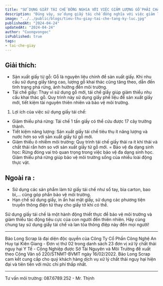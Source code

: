 ```yaml
---
title: "SỬ DỤNG GIẤY TÁI CHẾ ĐỒNG NGHĩA VỚI VIỆC GIẢM LƯỢNG GỖ PHẢI CHẶT HẠ ĐỂ SẢN XUẤT GIẤY"
description: "Đúng vậy, sử dụng giấy tái chế đồng nghĩa với việc giảm lượng gỗ phải chặt hạ."
image: "../../public/blogs/tieu-thu-giay-tai-che-tang-ky-luc.jpg"
publishedAt: "2024-04-24"
updatedAt: "2024-04-24"
author: "Cuongvongoc"
isPublished: true
tags:
- tai-che-giay
---
```



## Giải thích:

- Sản xuất giấy từ gỗ: Gỗ là nguyên liệu chính để sản xuất giấy. Khi nhu cầu sử dụng giấy tăng cao, lượng gỗ khai thác cũng tăng theo, dẫn đến tình trạng phá rừng, ảnh hưởng đến môi trường.
- Tái chế giấy: Thay vì sử dụng gỗ mới, tái chế giấy giúp giảm thiểu nhu cầu khai thác gỗ. Quy trình này sử dụng giấy phế liệu để sản xuất giấy mới, tiết kiệm tài nguyên thiên nhiên và bảo vệ môi trường.

1. Lợi ích của việc sử dụng giấy tái chế:

- Giảm thiểu phá rừng: Tái chế 1 tấn giấy có thể cứu được 17 cây trưởng thành.
- Tiết kiệm năng lượng: Sản xuất giấy tái chế tiêu thụ ít năng lượng và nước hơn so với sản xuất giấy từ gỗ mới.
- Giảm thiểu ô nhiễm môi trường: Quy trình tái chế giấy thải ra ít khí thải và chất thải rắn hơn so với sản xuất giấy từ gỗ mới.
= Bảo vệ đa dạng sinh học: Rừng đóng vai trò quan trọng trong việc bảo vệ đa dạng sinh học. Giảm thiểu phá rừng giúp bảo vệ môi trường sống của nhiều loài động thực vật.

## Ngoài ra :
- Sử dụng các sản phẩm làm từ giấy tái chế như sổ tay, bìa carton, bao bì,... cũng góp phần bảo vệ môi trường.
- Hạn chế sử dụng giấy, in ấn hai mặt giấy, sử dụng các phương tiện truyền thông điện tử thay cho giấy tờ khi có thể.

Sử dụng giấy tái chế là một hành động thiết thực để bảo vệ môi trường và giảm thiểu tác động tiêu cực của con người đến thiên nhiên. Hãy cùng chung tay sử dụng giấy tái chế và lan tỏa thông điệp này đến mọi người!

---


Bảo Long Scrap là đại diện độc quyền của Công Ty Cổ Phần Công Nghệ An Huy tại Kiên Giang - Đơn vị thứ 02 trong danh sách 23 đơn vị xử lý chất thải nguy hại Y Tế - Công Nghiệp được Sở Tài Nguyên và Môi Trường đề xuất theo Công Văn số 220/STNMT-BVMT ngày 16/02/2022.
Bảo Long Scrap cam kết cung cấp cho quý khách hàng dịch vụ xử lý chất thải nguy hại hiện đại và tiên tiến với mức chi phí thấp nhất.
_____
Tư vấn môi trường: 087.6789.252 - Mr. Thịnh